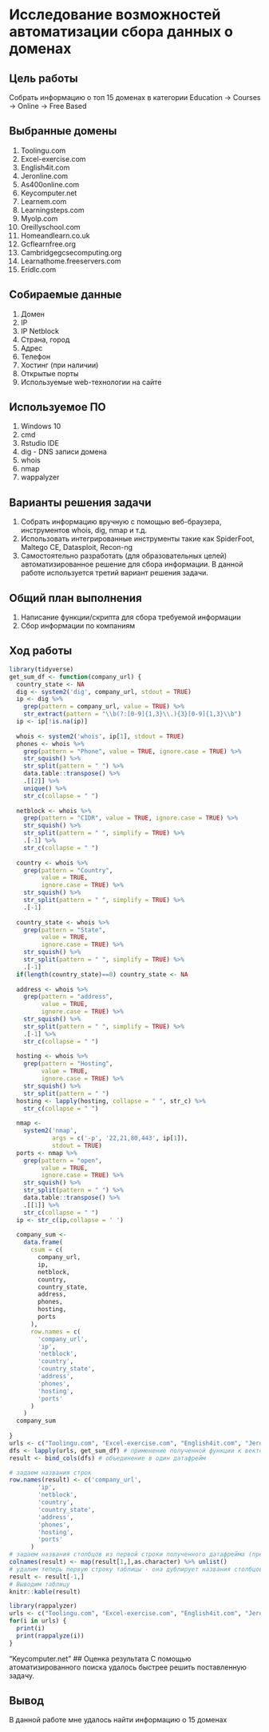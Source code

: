 
# Исследование возможностей автоматизации сбора данных о доменах

## Цель работы

Собрать информацию о топ 15 доменах в категории Education -> Courses -> Online -> Free Based

## Выбранные домены
1. Toolingu.com
2. Excel-exercise.com
3. English4it.com
4. Jeronline.com
5. As400online.com
6. Keycomputer.net
7. Learnem.com
8. Learningsteps.com
9. Myolp.com
10. Oreillyschool.com
11. Homeandlearn.co.uk
12. Gcflearnfree.org
13. Cambridgegcsecomputing.org
14. Learnathome.freeservers.com
15. Eridlc.com

## Собираемые данные

1. Домен
2. IP
3. IP Netblock
3. Страна, город
4. Адрес
5. Телефон
6. Хостинг (при наличии)
7. Открытые порты
8. Используемые web-технологии на сайте

## Используемое ПО
1. Windows 10
2. cmd
3. Rstudio IDE
4. dig - DNS записи домена
5. whois
6. nmap
7. wappalyzer

## Варианты решения задачи
1. Собрать информацию вручную с помощью веб-браузера, инструментов whois, dig, nmap и т.д.
2. Использовать интегрированные инструменты такие как SpiderFoot, Maltego CE, Datasploit, Recon-ng
3. Самостоятельно разработать (для образовательных целей) автоматизированное решение для сбора информации.
В данной работе используется третий вариант решения задачи.

## Общий план выполнения

1. Написание функции/скрипта для сбора требуемой информации
2. Сбор информации по компаниям

## Ход работы
```r
library(tidyverse)
get_sum_df <- function(company_url) {
  country_state <- NA
  dig <- system2('dig', company_url, stdout = TRUE)
  ip <- dig %>%
    grep(pattern = company_url, value = TRUE) %>%
    str_extract(pattern = "\\b(?:[0-9]{1,3}\\.){3}[0-9]{1,3}\\b")
  ip <- ip[!is.na(ip)]
  
  whois <- system2('whois', ip[1], stdout = TRUE)
  phones <- whois %>%
    grep(pattern = "Phone", value = TRUE, ignore.case = TRUE) %>%
    str_squish() %>%
    str_split(pattern = " ") %>%
    data.table::transpose() %>%
    .[[2]] %>%
    unique() %>%
    str_c(collapse = " ")
  
  netblock <- whois %>%
    grep(pattern = "CIDR", value = TRUE, ignore.case = TRUE) %>%
    str_squish() %>%
    str_split(pattern = " ", simplify = TRUE) %>%
    .[-1] %>%
    str_c(collapse = " ")
  
  country <- whois %>%
    grep(pattern = "Country",
         value = TRUE,
         ignore.case = TRUE) %>%
    str_squish() %>%
    str_split(pattern = " ", simplify = TRUE) %>%
    .[-1]
  
  country_state <- whois %>%
    grep(pattern = "State",
         value = TRUE,
         ignore.case = TRUE) %>%
    str_squish() %>%
    str_split(pattern = " ", simplify = TRUE) %>%
    .[-1]
  if(length(country_state)==0) country_state <- NA
  
  address <- whois %>%
    grep(pattern = "address",
         value = TRUE,
         ignore.case = TRUE) %>%
    str_squish() %>%
    str_split(pattern = " ", simplify = TRUE) %>%
    .[-1] %>%
    str_c(collapse = " ")
  
  hosting <- whois %>%
    grep(pattern = "Hosting",
         value = TRUE,
         ignore.case = TRUE) %>%
    str_squish() %>%
    str_split(pattern = " ")
  hosting <- lapply(hosting, collapse = " ", str_c) %>%
    str_c(collapse = " ")
  
  nmap <-
    system2('nmap',
            args = c('-p', '22,21,80,443', ip[1]),
            stdout = TRUE)
  ports <- nmap %>%
    grep(pattern = "open",
         value = TRUE,
         ignore.case = TRUE) %>%
    str_squish() %>%
    str_split(pattern = " ") %>%
    data.table::transpose() %>%
    .[[1]] %>%
    str_c(collapse = " ")
  ip <- str_c(ip,collapse = ' ')
  
  company_sum <-
    data.frame(
      csum = c( 
        company_url,
        ip,
        netblock,
        country,
        country_state,
        address,
        phones,
        hosting,
        ports
      ),
      row.names = c(
        'company_url',
        'ip',
        'netblock',
        'country',
        'country_state',
        'address',
        'phones',
        'hosting',
        'ports'
      )
    )
  company_sum
  
}
urls <- c("Toolingu.com", "Excel-exercise.com", "English4it.com", "Jeronline.com", "As400online.com", "Keycomputer.net", "Learnem.com", "Learningsteps.com","Myolp.com", "Oreillyschool.com", "Homeandlearn.co.uk", "Gcflearnfree.org", "Cambridgegcsecomputing.org", "Learnathome.freeservers.com", "Eridlc.com")
dfs <- lapply(urls, get_sum_df) # применение полученной функции к вектору, на выходе функции - список из одноколоночных датафреймов
result <- bind_cols(dfs) # объединение в один датафрейм

# задаем названия строк
row.names(result) <- c('company_url',
        'ip',
        'netblock',
        'country',
        'country_state',
        'address',
        'phones',
        'hosting',
        'ports'
      )
# задаем названия столбцов из первой строки полученного датафрейма (предварительно переведя в тип character)
colnames(result) <- map(result[1,],as.character) %>% unlist()
# удалим теперь первую строку таблицы - она дублирует названия столбцов
result <- result[-1,]
# Выводим таблицу
knitr::kable(result)
```

```r
library(rappalyzer)
urls <- c("Toolingu.com", "Excel-exercise.com", "English4it.com", "Jeronline.com", "As400online.com", "Keycomputer.net", "Learnem.com", "Learningsteps.com","Myolp.com", "Oreillyschool.com", "Homeandlearn.co.uk", "Gcflearnfree.org", "Cambridgegcsecomputing.org", "Learnathome.freeservers.com", "Eridlc.com")
for(i in urls) { 
  print(i)
  print(rappalyze(i))
}
```

 "Keycomputer.net"
## Оценка результата
С помощью атоматизированного поиска удалось быстрее решить поставленную задачу.

## Вывод

В данной работе мне удалось найти информацию о 15 доменах